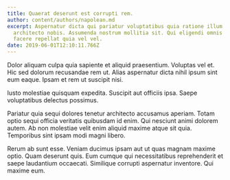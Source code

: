 ```yaml
---
title: Quaerat deserunt est corrupti rem.
author: content/authors/napolean.md
excerpt: Aspernatur dicta qui pariatur voluptatibus quia ratione illum
  architecto nobis. Assumenda nostrum mollitia sit. Qui eligendi omnis voluptas
  facere repellat quia vel vel.
date: 2019-06-01T12:10:11.766Z
---
```

Dolor aliquam culpa quia sapiente et aliquid praesentium. Voluptas vel et. Hic sed dolorum recusandae rem ut. Alias aspernatur dicta nihil ipsum sint eum eaque. Ipsam et rem ut suscipit nisi.
 Iusto molestiae quisquam expedita. Suscipit aut officiis ipsa. Saepe voluptatibus delectus possimus.
 Pariatur quia sequi dolores tenetur architecto accusamus aperiam. Totam optio sequi officia veritatis quibusdam id enim. Qui nesciunt animi dolorem autem. Ab non molestiae velit enim aliquid maxime atque sit quia. Temporibus sint ipsam modi magni libero.
 Rerum ab sunt esse. Veniam ducimus ipsam aut ut quas magnam maxime optio. Quam deserunt quis. Eum cumque qui necessitatibus reprehenderit et saepe laudantium occaecati. Similique corrupti aspernatur inventore. Qui maxime eum.